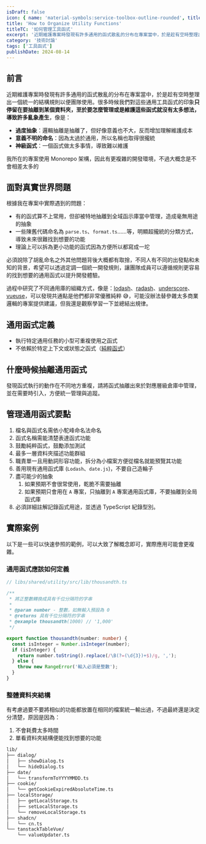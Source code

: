 ```yaml
---
isDraft: false
icon: { name: 'material-symbols:service-toolbox-outline-rounded', title: '工具箱符號' }
title: 'How to Organize Utility Functions'
titleTC: '如何管理工具函式'
excerpt: '近期維護專案時發現有許多通用的函式散亂的分布在專案當中，於是趁有空時整理出一個統一的結構規則以便團隊使用。很多時候我們對這些通用工具函式的印象只停留在要抽離到某個資料夾，至於要怎麼管理或是維護這些函式就沒有太多想法，導致許多亂象產生，像是：過度抽象、意義不明的命名、神級函式。'
category: '技術討論'
tags: ['工具函式']
publishDate: 2024-08-14
---
```


## 前言

近期維護專案時發現有許多通用的函式散亂的分布在專案當中，於是趁有空時整理出一個統一的結構規則以便團隊使用。很多時候我們對這些通用工具函式的印象**只停留在要抽離到某個資料夾，至於要怎麼管理或是維護這些函式就沒有太多想法，導致許多亂象產生**，像是：

- **過度抽象**：邏輯抽離是抽離了，但好像意義也不大，反而增加理解維護成本
- **意義不明的命名**：因為太過於通用，所以名稱也取得很攏統
- **神級函式**：一個函式做太多事情，導致難以維護

<Info type="info">我所在的專案使用 Monorepo 架構，因此有更複雜的開發環境，不過大概念是不會相差太多的</Info>

## 面對真實世界問題

根據我在專案中實際遇到的問題：

- 有的函式算不上常用，但卻被特地抽離到全域函示庫當中管理，造成毫無用途的抽象
- 一些陳舊代碼命名為 `parse.ts`、`format.ts`……等，明顯超攏統的分類方式，導致未來很難找到想要的功能
- 理論上可以拆為更小功能的函式因為方便所以都寫成一坨

必須說除了胡亂命名之外其他問題背後大概都有取捨，不同人有不同的出發點和未知的背景，希望可以透過定調一個統一開發規則，讓團隊成員可以遵循規則更容易的找到想要的通用函式以提升開發體驗。

過程中研究了不同通用庫的組織方式，像是：[lodash](https://github.com/lodash/lodash/tree/main/src)、[radash](https://github.com/sodiray/radash/tree/master/src)、[underscore](https://github.com/jashkenas/underscore/tree/master/modules)、[vueuse](https://github.com/vueuse/vueuse/tree/main/packages/core)，可以發現共通點是他們都非常優雅純粹 😅，可能沒辦法替參雜太多商業邏輯的專案提供建議，但我還是觀察學習一下並總結出規律。

## 通用函式定義

- 執行特定通用任務的小型可重複使用之函式
- 不依賴於特定上下文或狀態之函式（[純粹函式](/post/why-pure-function/)）

## 什麼時候抽離通用函式

發現函式執行的動作在不同地方重複，請將函式抽離出來於對應層級倉庫中管理，並在需要時引入，方便統一管理與追蹤。

## 管理通用函式要點

1. 檔名與函式名需依小駝峰命名法命名
2. 函式名稱需能清楚表達函式功能
3. 鼓勵純粹函式，鼓勵添加測試
4. 最多一層資料夾描述功能群組
5. 職責單一且用動詞形容功能，拆分為小檔案方便從檔名就能預覽其功能
6. 善用現有通用函式庫 (`Lodash`、`date.js`)，不要自己造輪子
7. 盡可能少的抽象
   1. 如果預期不會很常使用，乾脆不需要抽離
   2. 如果預期只會用在 `A` 專案，只抽離到 `A` 專案通用函式庫，不要抽離到全局函式庫
8. 必須詳細註解記錄函式用途，並透過 TypeScript 紀錄型別。

## 實際案例

以下是一些可以快速參照的範例，可以大致了解概念即可，實際應用可能會更複雜。

### 通用函式應該如何定義

```ts
// libs/shared/utility/src/lib/thousandth.ts

/**
 * 將正整數轉換成具有千位分隔符的字串
 *
 * @param number - 整數，如無輸入預設為 0
 * @returns 具有千位分隔符的字串
 * @example thousandth(1000) // '1,000'
 */

export function thousandth(number: number) {
  const isInteger = Number.isInteger(number);
  if (isInteger) {
    return number.toString().replace(/\B(?=(\d{3})+$)/g, ',');
  } else {
    throw new RangeError('輸入必須是整數');
  }
}
```

### 整體資料夾結構

有考慮過要不要將相似的功能都放置在相同的檔案統一輸出過，不過最終還是決定分清楚，原因是因為：

1. 不會耗費太多時間
2. 單看資料夾結構便能找到想要的功能

```bash
lib/
├── dialog/
│   ├── showDialog.ts
│   └── hideDialog.ts
├── date/
│   └── transformToYYYYMMDD.ts
├── cookie/
│   └── getCookieExpiredAbsoluteTime.ts
├── localStorage/
│   ├── getLocalStorage.ts
│   ├── setLocalStorage.ts
│   └── removeLocalStorage.ts
├── shadcn/
│   └── cn.ts
└── tanstackTableVue/
    └── valueUpdater.ts
```
